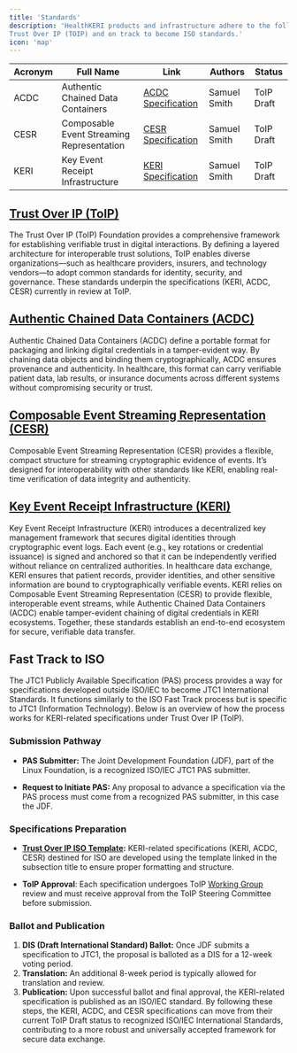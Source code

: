 ```yaml
---
title: 'Standards'
description: 'HealthKERI products and infrastructure adhere to the following standards, which are currently in review at
Trust Over IP (TOIP) and on track to become ISO standards.'
icon: 'map'
---
```


| Acronym | Full Name | Link | Authors | Status |
|---|---|---|---|---|
| ACDC | Authentic Chained Data Containers | [ACDC Specification](https://github.com/trustoverip/tswg-acdc-specification) | Samuel Smith | ToIP Draft |
| CESR | Composable Event Streaming Representation | [CESR Specification](https://github.com/trustoverip/tswg-cesr-specification) | Samuel Smith | ToIP Draft |
| KERI | Key Event Receipt Infrastructure | [KERI Specification](https://github.com/trustoverip/tswg-keri-specification) | Samuel Smith | ToIP Draft |

## [Trust Over IP (ToIP)](https://www.trustoverip.org/)
The Trust Over IP (ToIP) Foundation provides a comprehensive framework for establishing verifiable trust in digital
interactions. By defining a layered architecture for interoperable trust solutions, ToIP enables diverse
organizations—such as healthcare providers, insurers, and technology vendors—to adopt common standards for identity,
security, and governance. These standards underpin the specifications (KERI, ACDC, CESR) currently in review at ToIP.

## [Authentic Chained Data Containers (ACDC)](https://github.com/trustoverip/tswg-acdc-specification)
Authentic Chained Data Containers (ACDC) define a portable format for packaging and linking digital credentials in a
tamper-evident way. By chaining data objects and binding them cryptographically, ACDC ensures provenance and
authenticity. In healthcare, this format can carry verifiable patient data, lab results, or insurance documents across
different systems without compromising security or trust.

## [Composable Event Streaming Representation (CESR)](https://github.com/trustoverip/tswg-cesr-specification)
Composable Event Streaming Representation (CESR) provides a flexible, compact structure for streaming cryptographic
evidence of events. It’s designed for interoperability with other standards like KERI, enabling real-time verification
of data integrity and authenticity.

## [Key Event Receipt Infrastructure (KERI)](https://github.com/trustoverip/tswg-keri-specification)
Key Event Receipt Infrastructure (KERI) introduces a decentralized key management framework that secures digital
identities through cryptographic event logs. Each event (e.g., key rotations or credential issuance) is signed and
anchored so that it can be independently verified without reliance on centralized authorities. In healthcare data
exchange, KERI ensures that patient records, provider identities, and other sensitive information are bound to
cryptographically verifiable events. KERI relies on Composable Event Streaming Representation (CESR) to
provide flexible, interoperable event streams, while Authentic Chained Data Containers (ACDC) enable tamper-evident
chaining of digital credentials in KERI ecosystems. Together, these standards establish an end-to-end ecosystem for
secure, verifiable data transfer.

## Fast Track to ISO
The JTC1 Publicly Available Specification (PAS) process provides a way for specifications developed outside ISO/IEC to
become JTC1 International Standards. It functions similarly to the ISO Fast Track process but is specific to JTC1
(Information Technology). Below is an overview of how the process works for KERI-related specifications under Trust
Over IP (ToIP).

### Submission Pathway

- **PAS Submitter:** The Joint Development Foundation (JDF), part of the Linux Foundation, is a recognized ISO/IEC JTC1
PAS submitter.

- **Request to Initiate PAS:** Any proposal to advance a specification via the PAS process must come from a recognized
PAS submitter, in this case the JDF.

### Specifications Preparation

- **[Trust Over IP ISO Template](https://trustoverip.org/wp-content/uploads/ToIP-Trust-Assurance-and-Certification-Controlled-Document-Template-V1.0-2021-10-19.pdf):**
KERI-related specifications (KERI, ACDC, CESR) destined for ISO are developed using the template linked in the
subsection title to ensure proper formatting and structure.

- **ToIP Approval**: Each specification undergoes ToIP [Working Group](https://lf-toip.atlassian.net/wiki/spaces/HOME/pages/)
review and must receive approval from the ToIP Steering Committee before submission.

### Ballot and Publication

1. **DIS (Draft International Standard) Ballot:** Once JDF submits a specification to JTC1, the proposal is balloted as
a DIS for a 12-week voting period.
2. **Translation:** An additional 8-week period is typically allowed for translation and review.
3. **Publication:** Upon successful ballot and final approval, the KERI-related specification is published as an ISO/IEC
standard. By following these steps, the KERI, ACDC, and CESR specifications can move from their current ToIP Draft
status to recognized ISO/IEC International Standards, contributing to a more robust and universally accepted framework
for secure data exchange.
